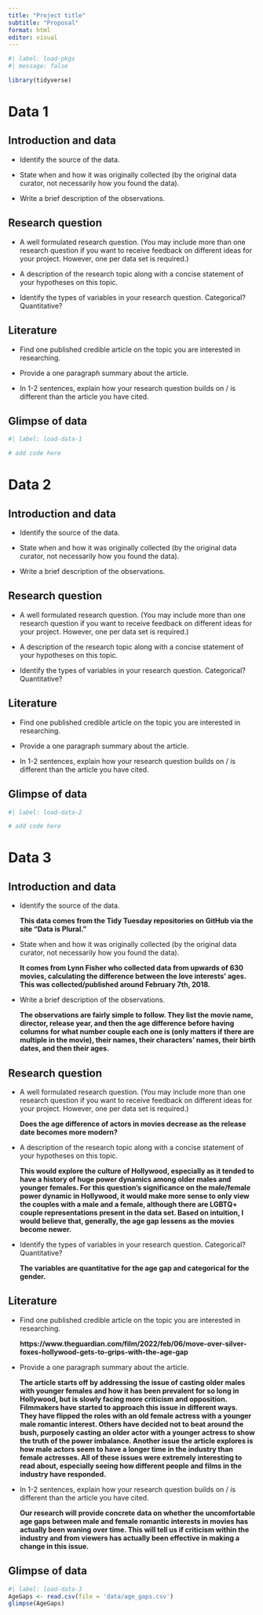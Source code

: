 ```yaml
---
title: "Project title"
subtitle: "Proposal"
format: html
editor: visual
---
```


```r
#| label: load-pkgs
#| message: false

library(tidyverse)
```

# Data 1

## Introduction and data

-   Identify the source of the data.

-   State when and how it was originally collected (by the original data curator, not necessarily how you found the data).

-   Write a brief description of the observations.

## Research question

-   A well formulated research question. (You may include more than one research question if you want to receive feedback on different ideas for your project. However, one per data set is required.)

-   A description of the research topic along with a concise statement of your hypotheses on this topic.

-   Identify the types of variables in your research question. Categorical? Quantitative?

## Literature

-   Find one published credible article on the topic you are interested in researching.

-   Provide a one paragraph summary about the article.

-   In 1-2 sentences, explain how your research question builds on / is different than the article you have cited.

## Glimpse of data

```r
#| label: load-data-1

# add code here
```

# Data 2

## Introduction and data

-   Identify the source of the data.

-   State when and how it was originally collected (by the original data curator, not necessarily how you found the data).

-   Write a brief description of the observations.

## Research question

-   A well formulated research question. (You may include more than one research question if you want to receive feedback on different ideas for your project. However, one per data set is required.)

-   A description of the research topic along with a concise statement of your hypotheses on this topic.

-   Identify the types of variables in your research question. Categorical? Quantitative?

## Literature

-   Find one published credible article on the topic you are interested in researching.

-   Provide a one paragraph summary about the article.

-   In 1-2 sentences, explain how your research question builds on / is different than the article you have cited.

## Glimpse of data

```r
#| label: load-data-2

# add code here
```

# Data 3

## Introduction and data

-   Identify the source of the data.

    **This data comes from the Tidy Tuesday repositories on GitHub via the site "Data is Plural."**

-   State when and how it was originally collected (by the original data curator, not necessarily how you found the data).

    **It comes from Lynn Fisher who collected data from upwards of 630 movies, calculating the difference between the love interests' ages. This was collected/published around February 7th, 2018.**

-   Write a brief description of the observations.

    **The observations are fairly simple to follow. They list the movie name, director, release year, and then the age difference before having columns for what number couple each one is (only matters if there are multiple in the movie), their names, their characters' names, their birth dates, and then their ages.**

## Research question

-   A well formulated research question. (You may include more than one research question if you want to receive feedback on different ideas for your project. However, one per data set is required.)

    **Does the age difference of actors in movies decrease as the release date becomes more modern?**

-   A description of the research topic along with a concise statement of your hypotheses on this topic.

    **This would explore the culture of Hollywood, especially as it tended to have a history of huge power dynamics among older males and younger females. For this question's significance on the male/female power dynamic in Hollywood, it would make more sense to only view the couples with a male and a female, although there are LGBTQ+ couple representations present in the data set. Based on intuition, I would believe that, generally, the age gap lessens as the movies become newer.**

-   Identify the types of variables in your research question. Categorical? Quantitative?

    **The variables are quantitative for the age gap and categorical for the gender.**

## Literature

-   Find one published credible article on the topic you are interested in researching.

    **https://www.theguardian.com/film/2022/feb/06/move-over-silver-foxes-hollywood-gets-to-grips-with-the-age-gap**

-   Provide a one paragraph summary about the article.

    **The article starts off by addressing the issue of casting older males with younger females and how it has been prevalent for so long in Hollywood, but is slowly facing more criticism and opposition. Filmmakers have started to approach this issue in different ways. They have flipped the roles with an old female actress with a younger male romantic interest. Others have decided not to beat around the bush, purposely casting an older actor with a younger actress to show the truth of the power imbalance. Another issue the article explores is how male actors seem to have a longer time in the industry than female actresses. All of these issues were extremely interesting to read about, especially seeing how different people and films in the industry have responded.**

-   In 1-2 sentences, explain how your research question builds on / is different than the article you have cited.

    **Our research will provide concrete data on whether the uncomfortable age gaps between male and female romantic interests in movies has actually been waning over time. This will tell us if criticism within the industry and from viewers has actually been effective in making a change in this issue.**

## Glimpse of data

```r
#| label: load-data-3
AgeGaps <- read.csv(file = 'data/age_gaps.csv')
glimpse(AgeGaps)
```
